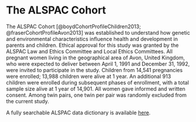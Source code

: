 # The ALSPAC Cohort

The ALSPAC Cohort [@boydCohortProfileChildren2013; @fraserCohortProfileAvon2013] was established to understand how genetic and environmental characteristics influence health and development in parents and children. Ethical approval for this study was granted by the ALSPAC Law and Ethics Committee and Local Ethics Committees. All pregnant women living in the geographical area of Avon, United Kingdom, who were expected to deliver between April 1, 1991 and December 31, 1992, were invited to participate in the study. Children from 14,541 pregnancies were enrolled; 13,988 children were alive at 1 year. An additional 913 children were enrolled during subsequent phases of enrollment, with a total sample size alive at 1 year of 14,901. All women gave informed and written consent. Among twin pairs, one twin per pair was randomly excluded from the current study.

A fully searchable ALSPAC data dictionary is available [here](http://www.bris.ac.uk/alspac/researchers/data-access/data-dictionary/).
